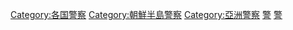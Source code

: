 {{catmore|韓國警察}}
[[Category:各国警察|Category:各国警察]]
[[Category:朝鮮半島警察|Category:朝鮮半島警察]]
[[Category:亞洲警察|Category:亞洲警察]]
[[Category:韓國執法|警]]
[[Category:韓國政府|警]]